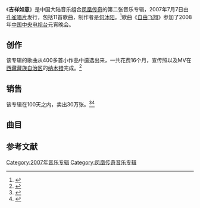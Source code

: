 《'''吉祥如意'''》是中国大陆音乐组合[[凤凰传奇|凤凰传奇]]的第二张音乐专辑，2007年7月7日由[[孔雀唱片|孔雀唱片]]发行，包括11首歌曲，制作者是[[何沐阳|何沐阳]]。<ref>{{cite web|url= http://www.northnews.cn/2007/0803/97267.shtml|title= 凤凰传奇7月8日用《吉祥如意》答谢歌迷图|accessdate= 2007|publisher= 正北方网|work= |language= zh-hans|deadurl= yes|archiveurl= https://web.archive.org/web/20141205033452/http://www.northnews.cn/2007/0803/97267.shtml|archivedate= 2014-12-05}}</ref>歌曲《[[自由飞翔|自由飞翔]]》参加了2008年[[中国中央电视台|中国中央电视台]]元宵晚会。

==创作==
该专辑的歌曲从400多首小作品中遴选出来，一共花费16个月，宣传照以及MV在[[西藏|西藏藏族自治区]]的[[纳木错|纳木错]]完成。<ref>{{cite web|url=http://www.nmg.xinhuanet.com/erdos/2007-06/14/content_10297770.htm|title=凤凰传奇：期待《吉祥如意》再创奇迹|accessdate=2007|publisher=新华网|work=|language=zh-hans|deadurl=yes|archiveurl=https://web.archive.org/web/20160304110544/http://www.nmg.xinhuanet.com/erdos/2007-06/14/content_10297770.htm|archivedate=2016-03-04}}</ref>

==销售==
该专辑在100天之内，卖出30万张。<ref>{{cite web |url=http://www.northnews.cn/2007/1129/115615.shtml |title=凤凰传奇新专辑《吉祥如意》已销售了30万张 |accessdate=2007 |publisher=正北方网 |work= |language=zh-hans |deadurl=yes |archiveurl=https://web.archive.org/web/20141205033450/http://www.northnews.cn/2007/1129/115615.shtml |archivedate=2014-12-05 }}</ref><ref>{{cite web |url=http://ent.sina.com.cn/y/2007-11-27/22341810165.shtml |title=凤凰传奇《吉祥如意》专辑庆功会 在梦想中超越 |accessdate=2007 |publisher=新浪网 |work= |language=zh-hans |archive-date=2014-12-05 |archive-url=https://web.archive.org/web/20141205173216/http://ent.sina.com.cn/y/2007-11-27/22341810165.shtml |dead-url=no }}</ref>

==曲目==
{{Tracklist
| headline = CD
| all_music = 凤凰传奇
| all_producer = 凤凰传奇

| title1    = 吉祥如意
| lyrics1   = 陈道斌、陈树
| arranger1 = 董建利
| length1   = 4:35

| title2    = 自由飞翔
| lyrics2   = 张超
| arranger2 = 张超
| length2   = 4:10

| title3    = 康定情缘
| lyrics3   = 陈道斌
| arranger3 = 董建利
| length3   = 

| title4    = 相约北京
| lyrics4   = 
| arranger4 = 
| length4   = 

| title5    = 醉美天下
| note5     = 
| lyrics5   = 何丽华
| arranger5 = 潘龙江
| length5   = 

| title6    = 沙漠之恋
| note6     = 
| lyrics6   = 张超
| arranger6 = 张超
| length6   = 4:21

| title7    = 等爱的玫瑰
| lyrics7   = 龙军
| arranger7 = 龙军
| length7   = 4:48

| title8    = 心驰神往
| lyrics8   = 李剑
| arranger8 = 徐志强
| length8   = 3:56

| title9    = 深深爱
| lyrics9   = 
| arranger9 = 
| length9   = 

| title10   = 一代天骄
| lyrics10  = 
| arranger10=
| length10  = 

| title11   = 爱的狂怒
| lyrics11  = [[郑源|郑源]]
| arranger11= 郑源
| length11  = 
}}

==参考文献==
{{reflist}}

[[Category:2007年音乐专辑|Category:2007年音乐专辑]]
[[Category:凤凰传奇音乐专辑|Category:凤凰传奇音乐专辑]]